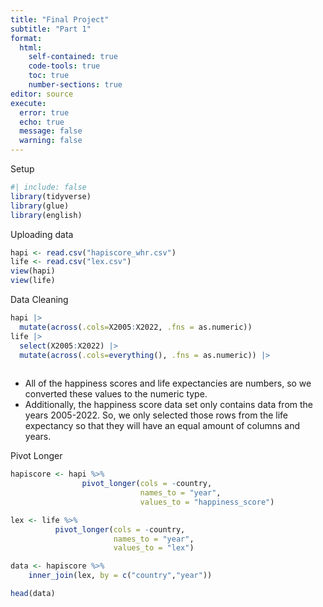 ---
title: "Final Project"
subtitle: "Part 1"
format: 
  html:
    self-contained: true
    code-tools: true
    toc: true
    number-sections: true
editor: source
execute: 
  error: true
  echo: true
  message: false
  warning: false
---

Setup

```{r setup}
#| include: false
library(tidyverse)
library(glue)
library(english)

```

Uploading data

```{r}
hapi <- read.csv("hapiscore_whr.csv")
life <- read.csv("lex.csv")
view(hapi)
view(life)
```

Data Cleaning
```{r}
hapi |>
  mutate(across(.cols=X2005:X2022, .fns = as.numeric))
life |>
  select(X2005:X2022) |>
  mutate(across(.cols=everything(), .fns = as.numeric)) |>
  
```
- All of the happiness scores and life expectancies are numbers, so we converted these values to the numeric type. 
- Additionally, the happiness score data set only contains data from the years 2005-2022. So, we only selected those rows from the life expectancy so that they will have an equal amount of columns and years.


Pivot Longer

```{r}
hapiscore <- hapi %>% 
                pivot_longer(cols = -country, 
                             names_to = "year", 
                             values_to = "happiness_score")

lex <- life %>% 
          pivot_longer(cols = -country, 
                       names_to = "year", 
                       values_to = "lex")

```

```{r}
data <- hapiscore %>%
    inner_join(lex, by = c("country","year"))
```

```{r}
head(data)
```
